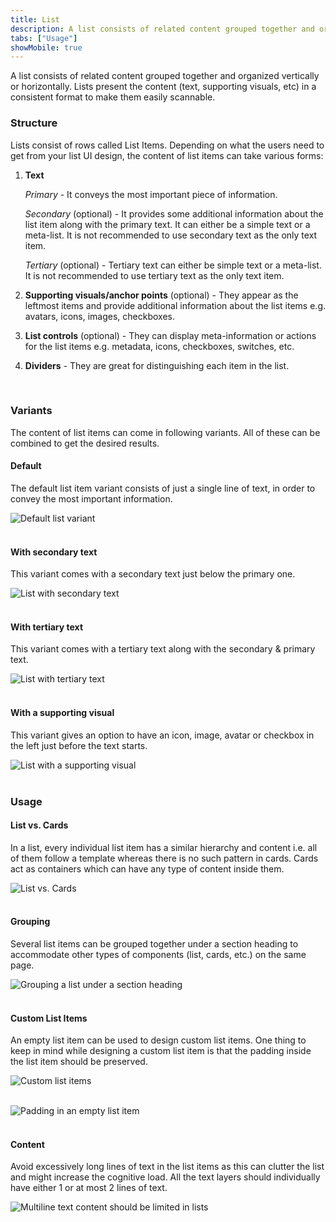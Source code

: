 ```yaml
---
title: List
description: A list consists of related content grouped together and organized vertically or horizontally.
tabs: ["Usage"]
showMobile: true
---
```


A list consists of related content grouped together and organized vertically or horizontally. Lists present the content (text, supporting visuals, etc) in a consistent format to make them easily scannable. 

### Structure
Lists consist of rows called List Items. Depending on what the users need to get from your list UI design, the content of list items can take various forms: 

1. **Text**

    *Primary* - It conveys the most important piece of information.

    *Secondary* (optional) - It provides some additional information about the list item along with the primary text. It can either be a simple text or a meta-list. It is not recommended to use secondary text as the only text item. 
    
    *Tertiary* (optional) - Tertiary text can either be simple text or a meta-list. It is not recommended to use tertiary text as the only text item.

2. **Supporting visuals/anchor points** (optional) - They appear as the leftmost items and provide additional information about the list items e.g. avatars, icons, images, checkboxes.  
3. **List controls** (optional) - They can display meta-information or actions for the list items e.g. metadata, icons, checkboxes, switches, etc.
4. **Dividers** - They are great for distinguishing each item in the list. 
<br/>

### Variants
The content of list items can come in following variants. All of these can be combined to get the desired results.

#### Default
The default list item variant consists of just a single line of text, in order to convey the most important information.

![Default list variant](./images/list-1.png)
<br/>
<br/>

#### With secondary text
This variant comes with a secondary text just below the primary one.

![List with secondary text](./images/list-2.png)
<br/>
<br/>

#### With tertiary text
This variant comes with a tertiary text along with the secondary & primary text.

![List with tertiary text](./images/list-3.png)
<br/>
<br/>

#### With a supporting visual
This variant gives an option to have an icon, image, avatar or checkbox in the left just before the text starts.

![List with a supporting visual](./images/list-4.png)
<br/>
<br/>

### Usage
#### List vs. Cards
In a list, every individual list item has a similar hierarchy and content i.e. all of them follow a template whereas there is no such pattern in cards. Cards act as containers which can have any type of content inside them.

![List vs. Cards](./images/list-5.png)
<br/>
<br/>

#### Grouping
Several list items can be grouped together under a section heading to accommodate other types of components (list, cards, etc.) on the same page.

![Grouping a list under a section heading](./images/list-6.png)
<br/>
<br/>

#### Custom List Items
An empty list item can be used to design custom list items. One thing to keep in mind while designing a custom list item is that the padding inside the list item should be preserved.

![Custom list items](./images/list-7.png)
<br/>
<br/>

![Padding in an empty list item](./images/list-8.png)
<br/>
<br/>

#### Content
Avoid excessively long lines of text in the list items as this can clutter the list and might increase the cognitive load. All the text layers should individually have either 1 or at most 2 lines of text.

![Multiline text content should be limited in lists](./images/list-9.png)
<br/>
<br/>